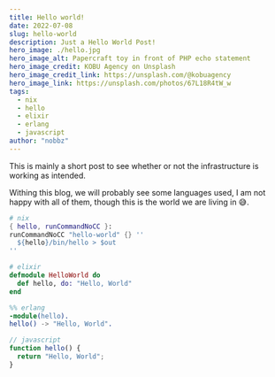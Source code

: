 ```yaml
---
title: Hello world!
date: 2022-07-08
slug: hello-world
description: Just a Hello World Post!
hero_image: ./hello.jpg
hero_image_alt: Papercraft toy in front of PHP echo statement
hero_image_credit: KOBU Agency on Unsplash
hero_image_credit_link: https://unsplash.com/@kobuagency
hero_image_link: https://unsplash.com/photos/67L18R4tW_w
tags:
  - nix
  - hello
  - elixir
  - erlang
  - javascript
author: "nobbz"
---
```


This is mainly a short post to see whether or not the infrastructure is working
as intended.

Withing this blog, we will probably see some languages used, I am not happy with
all of them, though this is the world we are living in 😅.

```nix data-filename="hello.nix"
# nix
{ hello, runCommandNoCC }:
runCommandNoCC "hello-world" {} ''
  ${hello}/bin/hello > $out
''
```

```elixir data-filename="hello.ex"
# elixir
defmodule HelloWorld do
  def hello, do: "Hello, World"
end
```

```erlang data-filename="hello.erl"
%% erlang
-module(hello).
hello() -> "Hello, World".
```

```js data-filename="hello.js"
// javascript
function hello() {
  return "Hello, World";
}
```
